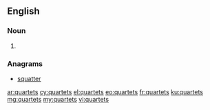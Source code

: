 ==English==

===Noun===
{{head|en|plural}}

# {{plural of|quartet|lang=en|nocat=1}}

===Anagrams===
* [[squatter#English|squatter]]

[[ar:quartets]]
[[cy:quartets]]
[[el:quartets]]
[[eo:quartets]]
[[fr:quartets]]
[[ku:quartets]]
[[mg:quartets]]
[[my:quartets]]
[[vi:quartets]]